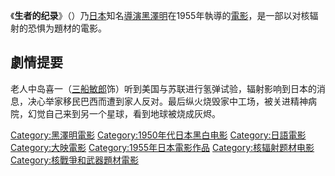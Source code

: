 {{Infobox Film
|片名          = 生者的纪录
|電影原名      = 生きものの記録
|圖像          = Ikimono no kiroku poster.jpg
|圖像說明      = 電影海報
|導演          = [[黑澤明|黑澤明]]
|監製          = 
|製片          = 
|編劇          = 
|劇本          = 黑澤明、[[桥本忍|桥本忍]]、小国英雄
|故事          = 
|旁白          = 
|統籌          = 
|主演          = [[三船敏郎|三船敏郎]]<br>[[志村喬|志村喬]]<br>[[千秋实|千秋实]]<br>[[千石規子|千石規子]]
|分級          = 
|副標題        = 
|主題曲        = 
|片頭曲        = 
|片尾曲        = 
|配樂          = 早坂文雄
|攝影          = 中井朝一
|剪輯          = 
|製片商        = [[角川映畫|大映株式會社]]
|發行商        = 
|上映日期      = {{flagicon|JPN}} 1955年11月22日
|發行日期      = 
|片長          = 113分鐘
|產地          = [[日本|日本]]
|語言          = [[日語|日語]]
|官方網站      = 
|預算          = 
|票房          = 
|前集          = 
|續集          = 
|中國大陸片名  = 
|港澳片名      = 
|新馬片名      = 
|臺灣片名      = 
|sarft_id    = 
|amg_id      = 
|imdb_id     = 
}}

《'''生者的纪录'''》（{{lang-ja|生きものの记録}}）乃[[日本|日本]]知名[[導演|導演]][[黑澤明|黑澤明]]在1955年執導的[[電影|電影]]，是一部以对核辐射的恐惧为題材的電影。

== 劇情提要 ==
老人中岛喜一（[[三船敏郎|三船敏郎]]饰）听到美国与苏联进行氢弹试验，辐射影响到日本的消息，决心举家移民巴西而遭到家人反对。最后纵火烧毁家中工场，被关进精神病院，幻觉自己来到另一个星球，看到地球被烧成灰烬。

{{黑澤明監督作品}}
{{DEFAULTSORT:Quiet Duel, The}}
[[Category:黑澤明電影|Category:黑澤明電影]]
[[Category:1950年代日本黑白电影|Category:1950年代日本黑白电影]]
[[Category:日語電影|Category:日語電影]]
[[Category:大映電影|Category:大映電影]]
[[Category:1955年日本電影作品|Category:1955年日本電影作品]]
[[Category:核辐射题材电影|Category:核辐射题材电影]]
[[Category:核戰爭和武器題材電影|Category:核戰爭和武器題材電影]]